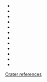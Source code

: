 {{refbegin}}
* {{cite book 
 | author=Andersson, L. E.; [[尤恩·阿代尔·惠特克|Whitaker, E. A.]]
 | year=1982 | title=[[NASA]] Catalogue of Lunar Nomenclature
 | publisher=NASA RP-1097}}
* {{cite web
 | last=Blue | first=Jennifer | date=July 25, 2007
 | url=http://planetarynames.wr.usgs.gov/
 | title=Gazetteer of Planetary Nomenclature
 | publisher=[[美國地質調查局|USGS]]
 | accessdate=2007-08-05 }}
* {{cite book 
 | author=[[本·伯西|Bussey, B.]]; [[保罗·斯普蒂斯|Spudis, P.]]
 | year=2004 | title=The Clementine Atlas of the Moon
 | publisher=Cambridge University Press | location=New York
 | id=ISBN 0-521-81528-2 }}
* {{cite book 
 | author=Cocks, Elijah E.; Cocks, Josiah C.
 | year=1995
 | title=Who's Who on the Moon: A Biographical Dictionary of Lunar Nomenclature
 | publisher=Tudor Publishers | isbn=0-936389-27-3 }}
* {{cite web
 | last=McDowell
 | first=Jonathan
 | date=July 15, 2007
 | url=http://host.planet4589.org/astro/lunar/
 | title=Lunar Nomenclature
 | publisher=Jonathan's Space Report
 | accessdate=2007-10-24 }}
* {{cite journal
 | author = Menzel, D. H.; Minnaert, M.; Levin, B.; Dollfus, A.; Bell, B.
 | title=Report on Lunar Nomenclature by The Working Group of Commission 17 of the IAU
 | journal=Space Science Reviews
 | year=1971 | volume=12 | pages=136
 | url=http://adsabs.harvard.edu/abs/1971SSRv...12..136M }}
* {{cite book 
 | first=Patrick | last=Moore | authorlink=派屈克·穆爾
 | year=2001 | title=On the Moon
 | publisher=Sterling Publishing Co.
 | id=ISBN 0-304-35469-4 }}
* {{cite book 
 | first=Fred W. | last=Price | year=1988
 | title=The Moon Observer's Handbook
 | publisher=Cambridge University Press
 | isbn=0521335000 }}
* {{cite book 
 | first=Antonín | last=Rükl | authorlink=安东宁·吕克尔
 | year=1990 | title=Atlas of the Moon
 | publisher=Kalmbach Books
 | id=ISBN 0-913135-17-8 }}
* {{cite book 
 | first=Rev. T. W. | last=Webb
 | authorlink=湯馬士·威廉·韋伯 | year=1962
 | title=Celestial Objects for Common Telescopes
 | edition=6th revision | publisher=Dover
 | id=ISBN 0-486-20917-2 }}
* {{cite book 
 | first=Ewen A. | last=Whitaker | authorlink=尤恩·阿代尔·惠特克
 | year=1999 | title=Mapping and Naming the Moon
 | publisher=Cambridge University Press
 | id=ISBN 0-521-62248-4 }}
* {{cite book 
 | first=Peter T. | last=Wlasuk
 | year=2000 | title=Observing the Moon
 | publisher=Springer
 | id=ISBN 1852331933 }}
{{refend}}<noinclude>

[[Category:引用模板|{{PAGENAME}}]]
[[Category:月球模板|Crater references]]

</noinclude>